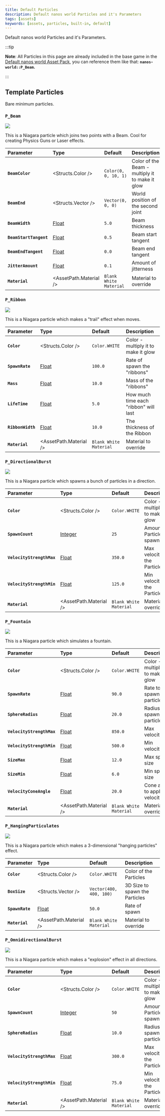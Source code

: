```yaml
---
title: Default Particles
description: Default nanos world Particles and it's Parameters
tags: [assets]
keywords: [assets, particles, built-in, default]
---
```



Default nanos world Particles and it's Parameters.


:::tip

**Note**: All Particles in this page are already included in the base game in the [Default nanos world Asset Pack](/assets-modding/default-asset-pack/default-assets-list.md), you can reference them like that: **`nanos-world::P_Beam`.**

:::

## Template Particles

Bare minimum particles.


### `P_Beam`

![](/img/docs/default-particles-beam.webp)

This is a Niagara particle which joins two points with a Beam. Cool for creating Physics Guns or Laser effects.

| Parameter | Type | Default | Description |
| :--- | :--- | :--- | :--- |
| **`BeamColor`** | <Structs.Color /> | `Color(0, 0, 10, 1)` | Color of the Beam - multiply it to make it glow |
| **`BeamEnd`** | <Structs.Vector /> | `Vector(0, 0, 0)` | World position of the second joint |
| **`BeamWidth`** | [Float](/scripting-reference/classes/particle.mdx#setparameterfloat) | `5.0` | Beam thickness |
| **`BeamStartTangent`** | [Float](/scripting-reference/classes/particle.mdx#setparameterfloat) | `0.5` | Beam start tangent |
| **`BeamEndTangent`** | [Float](/scripting-reference/classes/particle.mdx#setparameterfloat) | `0.0` | Beam end tangent |
| **`JitterAmount`** | [Float](/scripting-reference/classes/particle.mdx#setparameterfloat) | `0.1` | Amount of jitterness |
| **`Material`** | <AssetPath.Material /> | `Blank White Material` | Material to override |


### `P_Ribbon`

![](/img/docs/default-particles-ribbon.webp)

This is a Niagara particle which makes a "trail" effect when moves.

| Parameter | Type | Default | Description |
| :--- | :--- | :--- | :--- |
| **`Color`** | <Structs.Color /> | `Color.WHITE` | Color - multiply it to make it glow |
| **`SpawnRate`** | [Float](/scripting-reference/classes/particle.mdx#setparameterfloat) | `100.0` | Rate of spawn the "ribbons" |
| **`Mass`** | [Float](/scripting-reference/classes/particle.mdx#setparameterfloat) | `10.0` | Mass of the "ribbons" |
| **`LifeTime`** | [Float](/scripting-reference/classes/particle.mdx#setparameterfloat) | `5.0` | How much time each "ribbon" will last |
| **`RibbonWidth`** | [Float](/scripting-reference/classes/particle.mdx#setparameterfloat) | `10.0` | The thickness of the Ribbon |
| **`Material`** | <AssetPath.Material /> | `Blank White Material` | Material to override |


### `P_DirectionalBurst`

![](/img/docs/default-particles-directional-burst.webp)

This is a Niagara particle which spawns a bunch of particles in a direction.

| Parameter | Type | Default | Description |
| :--- | :--- | :--- | :--- |
| **`Color`** | <Structs.Color /> | `Color.WHITE` | Color - multiply it to make it glow |
| **`SpawnCount`** | [Integer](/scripting-reference/classes/particle.mdx#setparameterint) | `25` | Amount of Particles to spawn |
| **`VelocityStrengthMax`** | [Float](/scripting-reference/classes/particle.mdx#setparameterfloat) | `350.0` | Max velocity of the Particles |
| **`VelocityStrengthMin`** | [Float](/scripting-reference/classes/particle.mdx#setparameterfloat) | `125.0` | Min velocity of the Particles |
| **`Material`** | <AssetPath.Material /> | `Blank White Material` | Material to override |


### `P_Fountain`

![](/img/docs/default-particles-fountain.webp)

This is a Niagara particle which simulates a fountain.

| Parameter | Type | Default | Description |
| :--- | :--- | :--- | :--- |
| **`Color`** | <Structs.Color /> | `Color.WHITE` | Color - multiply it to make it glow |
| **`SpawnRate`** | [Float](/scripting-reference/classes/particle.mdx#setparameterfloat) | `90.0` | Rate to spawn particles |
| **`SphereRadius`** | [Float](/scripting-reference/classes/particle.mdx#setparameterfloat) | `20.0` | Radius to spawn the particles |
| **`VelocityStrengthMax`** | [Float](/scripting-reference/classes/particle.mdx#setparameterfloat) | `850.0` | Max velocity |
| **`VelocityStrengthMin`** | [Float](/scripting-reference/classes/particle.mdx#setparameterfloat) | `500.0` | Min velocity |
| **`SizeMax`** | [Float](/scripting-reference/classes/particle.mdx#setparameterfloat) | `12.0` | Max sprite size |
| **`SizeMin`** | [Float](/scripting-reference/classes/particle.mdx#setparameterfloat) | `6.0` | Min sprite size |
| **`VelocityConeAngle`** | [Float](/scripting-reference/classes/particle.mdx#setparameterfloat) | `20.0` | Cone angle to apply velocity |
| **`Material`** | <AssetPath.Material /> | `Blank White Material` | Material to override |


### `P_HangingParticulates`

![](/img/docs/default-particles-hanging.webp)

This is a Niagara particle which makes a 3-dimensional "hanging particles" effect.

| Parameter | Type | Default | Description |
| :--- | :--- | :--- | :--- |
| **`Color`** | <Structs.Color /> | `Color.WHITE` | Color of the Particles |
| **`BoxSize`** | <Structs.Vector /> | `Vector(400, 400, 100)` | 3D Size to spawn the Particles |
| **`SpawnRate`** | [Float](/scripting-reference/classes/particle.mdx#setparameterfloat) | `50.0` | Rate of spawn |
| **`Material`** | <AssetPath.Material /> | `Blank White Material` | Material to override |


### `P_OmnidirectionalBurst`

![](/img/docs/default-particles-omnidirectional-burst.webp)

This is a Niagara particle which makes a "explosion" effect in all directions.

| Parameter | Type | Default | Description |
| :--- | :--- | :--- | :--- |
| **`Color`** | <Structs.Color /> | `Color.WHITE` | Color - multiply it to make it glow |
| **`SpawnCount`** | [Integer](/scripting-reference/classes/particle.mdx#setparameterint) | `50` | Amount of Particles to spawn |
| **`SphereRadius`** | [Float](/scripting-reference/classes/particle.mdx#setparameterfloat) | `10.0` | Radius to spawn the particles |
| **`VelocityStrengthMax`** | [Float](/scripting-reference/classes/particle.mdx#setparameterfloat) | `300.0` | Max velocity of the Particles |
| **`VelocityStrengthMin`** | [Float](/scripting-reference/classes/particle.mdx#setparameterfloat) | `75.0` | Min velocity of the Particles |
| **`Material`** | <AssetPath.Material /> | `Blank White Material` | Material to override |

